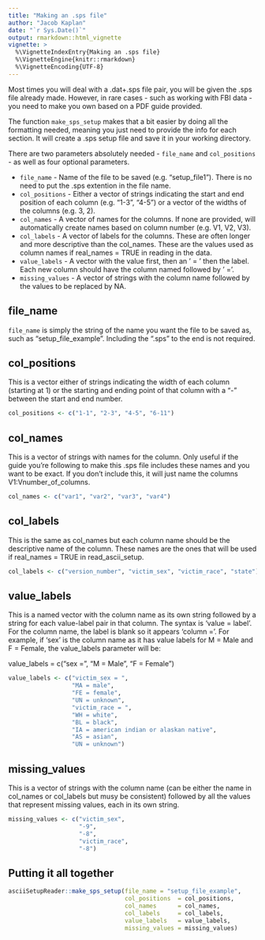 ```yaml
---
title: "Making an .sps file"
author: "Jacob Kaplan"
date: "`r Sys.Date()`"
output: rmarkdown::html_vignette
vignette: >
  %\VignetteIndexEntry{Making an .sps file}
  %\VignetteEngine{knitr::rmarkdown}
  %\VignetteEncoding{UTF-8}
---
```

  
Most times you will deal with a .dat+.sps file pair, you will be given
the .sps file already made. However, in rare cases - such as working with
FBI data - you need to make you own based on a PDF guide provided. 

The function `make_sps_setup` makes that a bit easier by doing all the 
formatting needed, meaning you just need to provide the info for each
section. It will create a .sps setup file and save it in your working directory.

There are two parameters absolutely needed - `file_name` and `col_positions` - as 
well as four optional parameters. 
  
* `file_name` - Name of the file to be saved (e.g. "setup_file1"). There is no need to put the .sps extention in the file name.
* `col_positions` - Either a vector of strings indicating the start and end position of each column (e.g. "1-3", "4-5") or a vector of the widths of the columns (e.g. 3, 2).
* `col_names` - A vector of names for the columns. If none are provided, will automatically  create names based on column number (e.g. V1, V2, V3).
* `col_labels` - A vector of labels for the columns. These are often longer and more descriptive than the col_names. These are the values used as column names if real_names = TRUE in reading in the data.
* `value_labels` - A vector with the value first, then an ' = ' then the label. Each
  new column should have the column named followed by ' ='.
* `missing_values` - A vector of strings with the column name followed by the values to be
  replaced by NA.
  
  
## file_name
`file_name` is simply the string of the name you want the file to be saved as, such as "setup_file_example". Including the ".sps" to the end is not required.
  
## col_positions

This is a vector either of strings indicating the width of each column (starting at 1) or the starting and ending point of that column with a "-" between the start and end number. 
  
```r
col_positions <- c("1-1", "2-3", "4-5", "6-11")
```

## col_names

This is a vector of strings with names for the column. Only useful if the guide you're following to make this .sps file includes these names and you want to be exact. If you don't include this, it will just name the columns V1:Vnumber_of_columns.

```r
col_names <- c("var1", "var2", "var3", "var4")
```

## col_labels

This is the same as col_names but each column name should be the descriptive name of the column. These names are the ones that will be used if real_names = TRUE in read_ascii_setup.

```r
col_labels <- c("version_number", "victim_sex", "victim_race", "state")
```

## value_labels

This is a named vector with the column name as its own string followed by a string for each value-label pair in that column. The syntax is 'value = label'. For the column name, the label is blank so it appears 'column = '. For example, if 'sex' is the column name as it has value labels for M = Male and F = Female, the value_labels parameter will be:

value_labels = c("sex =", "M = Male", "F = Female")

```r
value_labels <- c("victim_sex = ",
                  "MA = male",
                  "FE = female",
                  "UN = unknown",
                  "victim_race = ",
                  "WH = white",
                  "BL = black",
                  "IA = american indian or alaskan native",
                  "AS = asian",
                  "UN = unknown")
```

## missing_values

This is a vector of strings with the column name (can be either the name in col_names or col_labels but musy be consistent) followed by all the values that represent missing values, each in its own string. 

```r
missing_values <- c("victim_sex", 
                    "-9", 
                    "-8", 
                    "victim_race",
                    "-8")
```

## Putting it all together

```r
asciiSetupReader::make_sps_setup(file_name = "setup_file_example",
                                 col_positions  = col_positions,
                                 col_names      = col_names,
                                 col_labels     = col_labels,
                                 value_labels   = value_labels,
                                 missing_values = missing_values)
```

